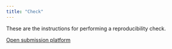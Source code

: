 ```yaml
---
title: "Check"
---
```


These are the instructions for performing a reproducibility check.

[Open submission platform](https://doc.dno-ev.de/start/reproduction/play/){.btn .btn-lg .btn-success}
